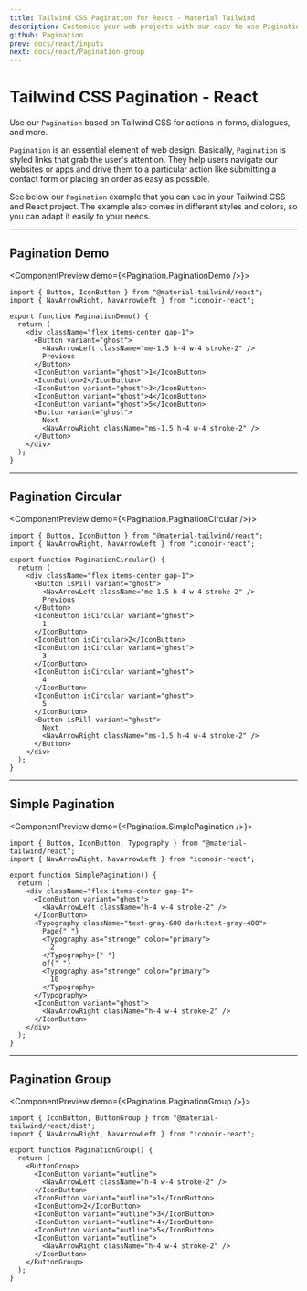 ```yaml
---
title: Tailwind CSS Pagination for React - Material Tailwind
description: Customise your web projects with our easy-to-use Pagination component for Tailwind CSS and React using Material Design guidelines.
github: Pagination
prev: docs/react/inputs
next: docs/react/Pagination-group
---
```


# Tailwind CSS Pagination - React

Use our `Pagination` based on Tailwind CSS for actions in forms, dialogues, and more.

`Pagination` is an essential element of web design. Basically,
`Pagination` is styled links that grab the user's attention. They help users
navigate our websites or apps and drive them to a particular action like submitting
a contact form or placing an order as easy as possible.

See below our `Pagination` example that you can use in your Tailwind CSS and React project. The example also comes in different styles and colors, so you can adapt it easily to your needs.

---

## Pagination Demo

<ComponentPreview demo={<Pagination.PaginationDemo />}>
```tsx
import { Button, IconButton } from "@material-tailwind/react";
import { NavArrowRight, NavArrowLeft } from "iconoir-react";

export function PaginationDemo() {
  return (
    <div className="flex items-center gap-1">
      <Button variant="ghost">
        <NavArrowLeft className="me-1.5 h-4 w-4 stroke-2" />
        Previous
      </Button>
      <IconButton variant="ghost">1</IconButton>
      <IconButton>2</IconButton>
      <IconButton variant="ghost">3</IconButton>
      <IconButton variant="ghost">4</IconButton>
      <IconButton variant="ghost">5</IconButton>
      <Button variant="ghost">
        Next
        <NavArrowRight className="ms-1.5 h-4 w-4 stroke-2" />
      </Button>
    </div>
  );
}
```
</ComponentPreview>

---

## Pagination Circular

<ComponentPreview demo={<Pagination.PaginationCircular />}>
```tsx
import { Button, IconButton } from "@material-tailwind/react";
import { NavArrowRight, NavArrowLeft } from "iconoir-react";

export function PaginationCircular() {
  return (
    <div className="flex items-center gap-1">
      <Button isPill variant="ghost">
        <NavArrowLeft className="me-1.5 h-4 w-4 stroke-2" />
        Previous
      </Button>
      <IconButton isCircular variant="ghost">
        1
      </IconButton>
      <IconButton isCircular>2</IconButton>
      <IconButton isCircular variant="ghost">
        3
      </IconButton>
      <IconButton isCircular variant="ghost">
        4
      </IconButton>
      <IconButton isCircular variant="ghost">
        5
      </IconButton>
      <Button isPill variant="ghost">
        Next
        <NavArrowRight className="ms-1.5 h-4 w-4 stroke-2" />
      </Button>
    </div>
  );
}
```
</ComponentPreview>

---

## Simple Pagination

<ComponentPreview demo={<Pagination.SimplePagination />}>
```tsx
import { Button, IconButton, Typography } from "@material-tailwind/react";
import { NavArrowRight, NavArrowLeft } from "iconoir-react";

export function SimplePagination() {
  return (
    <div className="flex items-center gap-1">
      <IconButton variant="ghost">
        <NavArrowLeft className="h-4 w-4 stroke-2" />
      </IconButton>
      <Typography className="text-gray-600 dark:text-gray-400">
        Page{" "}
        <Typography as="stronge" color="primary">
          2
        </Typography>{" "}
        of{" "}
        <Typography as="stronge" color="primary">
          10
        </Typography>
      </Typography>
      <IconButton variant="ghost">
        <NavArrowRight className="h-4 w-4 stroke-2" />
      </IconButton>
    </div>
  );
}
```
</ComponentPreview>

---

## Pagination Group

<ComponentPreview demo={<Pagination.PaginationGroup />}>
```tsx
import { IconButton, ButtonGroup } from "@material-tailwind/react/dist";
import { NavArrowRight, NavArrowLeft } from "iconoir-react";

export function PaginationGroup() {
  return (
    <ButtonGroup>
      <IconButton variant="outline">
        <NavArrowLeft className="h-4 w-4 stroke-2" />
      </IconButton>
      <IconButton variant="outline">1</IconButton>
      <IconButton>2</IconButton>
      <IconButton variant="outline">3</IconButton>
      <IconButton variant="outline">4</IconButton>
      <IconButton variant="outline">5</IconButton>
      <IconButton variant="outline">
        <NavArrowRight className="h-4 w-4 stroke-2" />
      </IconButton>
    </ButtonGroup>
  );
}
```
</ComponentPreview>
